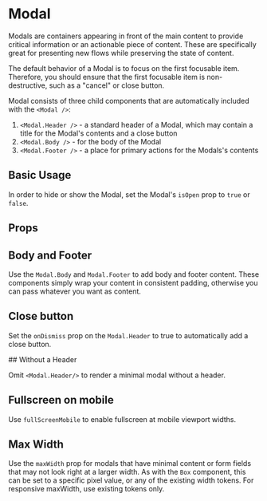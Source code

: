 
<Meta of={Stories} />

# Modal

Modals are containers appearing in front of the main content to provide critical information or an actionable piece of content.
These are specifically great for presenting new flows while preserving the state of content.

The default behavior of a Modal is to focus on the first focusable item.
Therefore, you should ensure that the first focusable item is non-destructive, such as a "cancel" or close button.

Modal consists of three child components that are automatically included with the `<Modal />`:

1. `<Modal.Header />` - a standard header of a Modal, which may contain a title for the Modal's contents and a close button
1. `<Modal.Body />` - for the body of the Modal
1. `<Modal.Footer />` - a place for primary actions for the Modals's contents

## Basic Usage

In order to hide or show the Modal, set the Modal's `isOpen` prop to `true` or `false`.

<Canvas of={Stories.BasicUsage} />

## Props

<ArgsTable of={Modal} />

## Body and Footer

Use the `Modal.Body` and `Modal.Footer` to add body and footer content. These components simply wrap your content in consistent padding, otherwise you can pass whatever you want as content.

<Canvas of={Stories.BodyAndFooter} />

## Close button

Set the `onDismiss` prop on the `Modal.Header` to true to automatically add a close button.

<Canvas of={Stories.CloseButton} />
## Without a Header

Omit `<Modal.Header/>` to render a minimal modal without a header.

<Canvas of={Stories.WithoutHeader} />

## Fullscreen on mobile

Use `fullScreenMobile` to enable fullscreen at mobile viewport widths.

<Canvas of={Stories.FullscreenMobile} />

## Max Width

Use the `maxWidth` prop for modals that have minimal content or form fields that may not look right at a larger width.
As with the `Box` component, this can be set to a specific pixel value, or any of the existing width tokens. For responsive
maxWidth, use existing tokens only.

<Canvas of={Stories.MaxWidth} />
